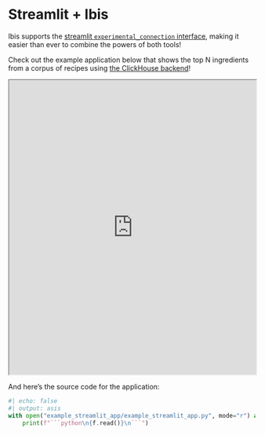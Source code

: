 # Streamlit + Ibis

Ibis supports the [streamlit `experimental_connection` interface](https://blog.streamlit.io/introducing-st-experimental_connection/), making it easier than ever to combine the powers of both tools!

Check out the example application below that shows the top N ingredients from a corpus of recipes using [the ClickHouse backend](../../backends/clickhouse.qmd)!

<div class="streamlit-app">
  <iframe class="streamlit-app-inner" src="https://ibis-example.streamlit.app/?embedded=true" width="100%" height=600></iframe>
</div>

And here's the source code for the application:

```python
#| echo: false
#| output: asis
with open("example_streamlit_app/example_streamlit_app.py", mode="r") as f:
    print(f"```python\n{f.read()}\n```")
```
